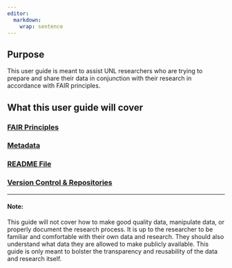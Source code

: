 ```yaml
---
editor: 
  markdown: 
    wrap: sentence
---
```


## Purpose {.unnumbered}

This user guide is meant to assist UNL researchers who are trying to prepare and share their data in conjunction with their research in accordance with FAIR principles.

## What this user guide will cover

### [FAIR Principles](fair-guide.qmd)

### [Metadata](metadata-guide.qmd)

### [README File](readme-guide.qmd)

### [Version Control & Repositories](version-control-guide.qmd)

---

#### Note:

This guide will not cover how to make good quality data, manipulate data, or properly document the research process. It is up to the researcher to be familiar and comfortable with their own data and research. They should also understand what data they are allowed to make publicly available. This guide is only meant to bolster the transparency and reusability of the data and research itself.
